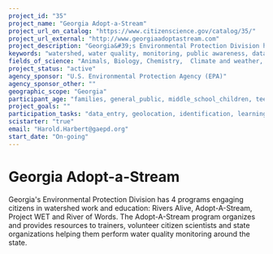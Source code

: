 ```yaml
---
project_id: "35"
project_name: "Georgia Adopt-a-Stream"
project_url_on_catalog: "https://www.citizenscience.gov/catalog/35/"
project_url_external: "http://www.georgiaadoptastream.com"
project_description: "Georgia&#39;s Environmental Protection Division has 4 programs engaging citizens in watershed work and education:  Rivers Alive, Adopt-A-Stream, Project WET and River of Words.  The Adopt-A-Stream program organizes and provides resources to trainers, volunteer citizen scientists and state organizations helping them perform water quality monitoring around the state."
keywords: "watershed, water quality, monitoring, public awareness, data, observations, tools & training, nonpoint source pollution"
fields_of_science: "Animals, Biology, Chemistry,  Climate and weather,  Computers and technology,  Disaster response,  Ecology and environment,  Education, Geology and earth science,  Pollinators/insects, Ocean/water and marine, Physics, Science policy"
project_status: "active"
agency_sponsor: "U.S. Environmental Protection Agency (EPA)"
agency_sponsor_other: ""
geographic_scope: "Georgia"
participant_age: "families, general_public, middle_school_children, teens"
project_goals: ""
participation_tasks: "data_entry, geolocation, identification, learning, measurement, observation, photography, site_selection_description"
scistarter: "true"
email: "Harold.Harbert@gaepd.org"
start_date: "On-going"
---
```


# Georgia Adopt-a-Stream

Georgia&#39;s Environmental Protection Division has 4 programs engaging citizens in watershed work and education:  Rivers Alive, Adopt-A-Stream, Project WET and River of Words.  The Adopt-A-Stream program organizes and provides resources to trainers, volunteer citizen scientists and state organizations helping them perform water quality monitoring around the state.

